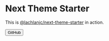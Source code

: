 

# Next Theme Starter

This is
[@lachlanjc/next-theme-starter](https://github.com/lachlanjc/next-theme-starter)
in action.

<Button as="a"
href="https://github.com/lachlanjc/next-theme-starter">GitHub</Button>
